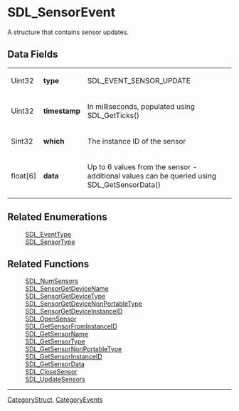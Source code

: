 
= SDL_SensorEvent =
A structure that contains sensor updates.


== Data Fields ==
{|
|Uint32
|'''type'''
|SDL_EVENT_SENSOR_UPDATE 
|-
|Uint32
|'''timestamp'''
|In milliseconds, populated using SDL_GetTicks()
|-
|Sint32
|'''which'''
|The instance ID of the sensor
|-
|float[6]
|'''data'''
|Up to 6 values from the sensor - additional values can be queried using SDL_GetSensorData()
|}

== Related Enumerations ==
:[[SDL_EventType]]
:[[SDL_SensorType]]

== Related Functions ==
:[[SDL_NumSensors]]
:[[SDL_SensorGetDeviceName]]
:[[SDL_SensorGetDeviceType]]
:[[SDL_SensorGetDeviceNonPortableType]]
:[[SDL_SensorGetDeviceInstanceID]]
:[[SDL_OpenSensor]]
:[[SDL_GetSensorFromInstanceID]]
:[[SDL_GetSensorName]]
:[[SDL_GetSensorType]]
:[[SDL_GetSensorNonPortableType]]
:[[SDL_GetSensorInstanceID]]
:[[SDL_GetSensorData]]
:[[SDL_CloseSensor]]
:[[SDL_UpdateSensors]]

----
[[CategoryStruct]], [[CategoryEvents]]
